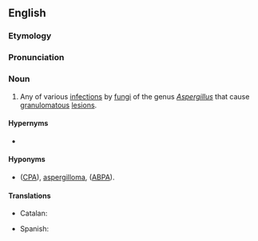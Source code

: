 ==English==

===Etymology===
{{confix|en|aspergill|osis}}

===Pronunciation===
{{IPA|en|/ˌæspəɹd͡ʒɪˈloʊsɪs/}}

===Noun===
{{wikipedia}}
{{en-noun|aspergilloses}}

# Any of various [[infection]]s by [[fungus|fungi]] of the genus ''[[Aspergillus]]'' that cause [[granulomatous]] [[lesion]]s.

====Hypernyms====
* {{l|en|mycosis}}

====Hyponyms====
* {{sense|infection by ''Aspergillus''}} {{vern|chronic pulmonary aspergillosis}} ([[CPA]]), [[aspergilloma]], {{vern|allergic bronchopulmonary aspergillosis}} ([[ABPA]]).

====Translations====
{{trans-top|infection by ''[[Aspergillus]]''}}
* Catalan: {{t+|ca|aspergil·losi|f}}
{{trans-mid}}
* Spanish: {{t+|es|aspergilosis|f}}
{{trans-bottom}}

{{topics|en|Fungal diseases}}